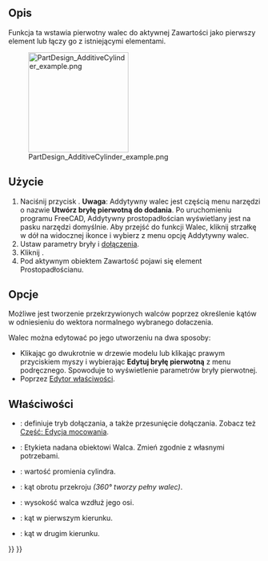 <languages/>

{{Docnav/pl
|[[PartDesign_AdditiveBox/pl|Addytywny prostopadłościan]]
|[[PartDesign_AdditiveSphere/pl|Addytywna sfera]]
|[[PartDesign_Workbench/pl|środowisko pracy Projekt Części]]
|IconL=PartDesign_AdditiveBox.svg
|IconR=PartDesign_AdditiveSphere.svg
|IconC=Workbench_PartDesign.svg
}}

{{GuiCommand/pl
|Name=PartDesign AdditiveCylinder
|Name/pl=Projekt Części: Addytywny walec
|MenuLocation=Projekt Części → Utwórz cechę przez dodanie → Addytywny walec
|Workbenches=[[PartDesign_Workbench/pl|Projekt Części]]
|Version=0.17
|SeeAlso=[[PartDesign_CompPrimitiveAdditive/pl|Komponent bryła pierwotna do dodania]], [[PartDesign_SubtractiveCylinder/pl|Subtraktywny walec]]
}}

<span id="Description"></span>
==Opis==

Funkcja ta wstawia pierwotny walec do aktywnej Zawartości jako pierwszy element lub łączy go z istniejącymi elementami.

[[File:PartDesign_AdditiveCylinder_example.png|200px]]

<span id="Usage"></span>
==Użycie==

<div class="mw-translate-fuzzy">
# Naciśnij przycisk {{Button|[[Image:PartDesign AdditiveCylinder.svg|24px]] '''Addytywny walec'''}}. '''Uwaga''': Addytywny walec jest częścią menu narzędzi o nazwie '''Utwórz bryłę pierwotną do dodania'''. Po uruchomieniu programu FreeCAD, Addytywny prostopadłościan wyświetlany jest na pasku narzędzi domyślnie. Aby przejść do funkcji Walec, kliknij strzałkę w dół na widocznej ikonce i wybierz z menu opcję Addytywny walec.
# Ustaw parametry bryły i [[Part_EditAttachment/pl|dołączenia]].
# Kliknij {{Button|OK}}.
# Pod aktywnym obiektem Zawartość pojawi się element Prostopadłościanu.
</div>

<span id="Options"></span>
==Opcje==

Możliwe jest tworzenie przekrzywionych walców poprzez określenie kątów w odniesieniu do wektora normalnego wybranego dołaczenia. {{Version/pl|0.20}}

Walec można edytować po jego utworzeniu na dwa sposoby:
* Klikając go dwukrotnie w drzewie modelu lub klikając prawym przyciskiem myszy i wybierając '''Edytuj bryłę pierwotną''' z menu podręcznego. Spowoduje to wyświetlenie parametrów bryły pierwotnej.
* Poprzez [[Property_editor/pl|Edytor właściwości]].

<span id="Properties"></span>
==Właściwości==

* {{PropertyData|Dołączenie}}: definiuje tryb dołączania, a także przesunięcie dołączania. Zobacz też [[Part_EditAttachment/pl|Część: Edycja mocowania]].
* {{PropertyData|Etykieta}}: Etykieta nadana obiektowi Walca. Zmień zgodnie z własnymi potrzebami.
* {{PropertyData|Promień}}: wartość promienia cylindra.
* {{PropertyData|Kąt}}: kąt obrotu przekroju ''(360° tworzy pełny walec)''.
* {{PropertyData|Wysokość}}: wysokość walca wzdłuż jego osi.
* {{PropertyData|Pierwszy kąt}}: kąt w pierwszym kierunku. {{Version/pl|0.20}}
* {{PropertyData|Drugi kąt}}: kąt w drugim kierunku. {{Version/pl|0.20}}


{{Docnav/pl
|[[PartDesign_AdditiveBox/pl|Addytywny prostopadłościan]]
|[[PartDesign_AdditiveSphere/pl|Addytywna sfera]]
|[[PartDesign_Workbench/pl|środowisko pracy Projekt Części]]
|IconL=PartDesign_AdditiveBox.svg
|IconR=PartDesign_AdditiveSphere.svg
|IconC=Workbench_PartDesign.svg
}}

{{PartDesign_Tools_navi{{#translation:}}}}
{{Userdocnavi{{#translation:}}}}
